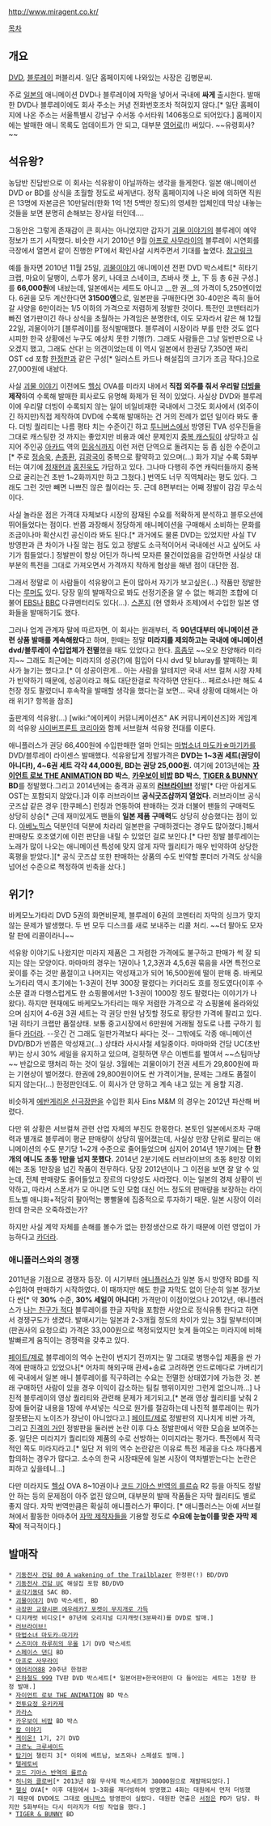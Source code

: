 http://www.miragent.co.kr/

[[목차]]
== 개요 ==
[[DVD]], [[블루레이]] 퍼블리셔. 일단 홈페이지에 나와있는 사장은 김병문씨.

주로 [[일본]]의 애니메이션 DVD나 블루레이에 자막을 넣어서 국내에 '''싸게''' 출시한다.
발매한 DVD나 블루레이에도 회사 주소는 커녕 전화번호조차 적혀있지 않다.[* 일단 홈페이지에 나온 주소는 서울특별시 강남구 수서동 수서타워 1406동으로 되어있다.] 홈페이지에는 발매한 애니 목록도 업데이트가 안 되고, 대부분 [[영어]]로(!) 써있다. ~~유령회사?~~ 

== 석유왕? ==
농담반 진담반으로 이 회사는 석유왕이 아닐까하는 생각을 들게한다. 일본 애니메이션 DVD or BD를 상식을 초월할 정도로 싸게낸다. 정작 홈페이지에 나온 바에 의하면 직원은 13명에 자본금은 10만달러(한화 1억 1천 5백만 정도)의 영세한 업체인데 막상 내놓는 것들을 보면 분명히 손해보는 장사일 터인데....

그동안은 그렇게 존재감이 큰 회사는 아니었지만 갑자기 [[괴물 이야기]]의 블루레이 예약 정보가 뜨기 시작했다. 비슷한 시기 2010년 9월 [[아프로 사무라이]]의 블루레이 시연회를 극장에서 열면서 같이 진행한 PT에서 확인사살 시켜주면서 기대를 높였다. [http://toroid.egloos.com/3019065 참고링크] 

예를 들자면 2010년 11월 25일, [[괴물이야기]] 애니메이션 전편 DVD 박스세트[* 히타기 크랩, 마요이 달팽이, 스루가 몽키, 나데코 스네이크, 츠바사 캣 上, 下 등 총 6권 구성.]를 '''66,000원'''에 내놨는데, 일본에서는 세트도 아니고 __한 권__의 가격이 5,250엔이었다. 6권을 모두 계산한다면 '''31500엔'''으로, 일본판을 구매한다면 30-40만은 족히 들어갈 사양을 6만이라는 1/5 이하의 가격으로 저렴하게 정발한 것이다. 특전인 코맨터리가 빠진 염가판이긴 하나 상식을 초월하는 가격임은 분명한데, 이도 모자라서 같은 해 12월 22일, 괴물이야기 [블루레이]를 정식발매했다. 블루레이 시장이라 부를 만한 것도 없다시피한 한국 상황에선 누구도 예상치 못한 기행(?). 그래도 사람들은 그냥 일반판으로 나오겠지 했고, 그래도 산다! 는 의견이었는데 이 역시 일본에서 한권당 7,350엔 짜리 OST cd 포함 [[한정판]]과 같은 구성[* 일러스트 카드나 해설집의 크기가 조금 작다.]으로 27,000원에 내놨다.

사실 [[괴물 이야기]] 이전에도 [[헬싱]] OVA를 미라지 내에서 '''직접 외주를 줘서 우리말 [[더빙]]을 제작'''하여 수록해 발매한 회사로도 유명해 화제가 된 적이 있었다. 사실상 DVD와 블루레이에 우리말 더빙이 수록되지 않는 일이 비일비재한 국내에서 그것도 회사에서 (외주이긴 하지만)직접 제작하여 DVD에 수록해 발매하는 건 거의 전례가 없던 일이라 봐도 좋다. 더빙 퀄리티는 나름 평타 치는 수준이긴 하고 [[투니버스]]에서 방영된 TVA 성우진들을 그대로 캐스팅한 것 까지는 좋았지만 비용과 예산 문제인지 [[중복 캐스팅]]이 상당하고 심지어 주인공 [[아카드(헬싱)|아카드]] 역의 [[민응식]]까지 이런 저런 단역으로 돌려지는 둥 좀 심한 수준이고[* 주로 [[정승욱]], [[손종환]], [[김광국(성우)|김광국]]이 중복으로 활약하고 있으며(...) 화가 지날 수록 5화부터는 여기에 [[정재헌]]과 [[홍진욱]]도 가담하고 있다. 그나마 다행히 주연 캐릭터들까지 중복으로 굴리는건 초반 1~2화까지만 하고 그쳤다.] 번역도 너무 직역체라는 평도 있다. 그래도 그런 것만 빼면 나쁘진 않은 퀄이라는 듯. 근데 8편부터는 어째 정발이 감감 무소식이다.

사실 놀라운 점은 가격대 자체보다 시장의 잠재된 수요를 적확하게 분석하고 블루오션에 뛰어들었다는 점이다. 반쯤 과장해서 정당하게 애니메이션을 구매해서 소비하는 문화를 조금이나마 확산시킨 공신이라 봐도 된다.[* 과거에도 물론 DVD는 있었지만 사실 TV 방영판과 큰 차이가 나질 않는 점도 있고 정발도 소극적이어서 국내에선 사고 싶어도 사기가 힘들었다.] 정발판이 항상 어딘가 하나씩 모자른 물건이었음을 감안하면 사실상 대부분의 특전을 그대로 가져오면서 가격까지 착하게 협상을 해낸 점이 대단한 점.

그래서 정말로 이 사람들이 석유왕이고 돈이 많아서 자기가 보고싶은(…) 작품만 정발한다는 [[루머]]도 있다. 당장 밑의 발매작으로 봐도 선정기준을 알 수 없는 해괴한 조합에 더불어 [[EBS]]나 [[BBC]] 다큐멘터리도 있다(…). [[스폰지]] (현 영화사 조제)에서 수입한 일본 영화들을 발매하기도 했다.

그러나 업계 관계자 말에 따르자면, 이 회사는 원래부터, 즉 '''90년대부터 애니메이션 관련 상품 발매를 계속해왔다'''고 하며, 한때는 정말 '''미라지를 제외하고는 국내에 애니메이션 dvd/블루레이 수입업체가 전멸'''했을 때도 있었다고 한다. [[흠좀무]] ~~오오 찬양해라 미라지~~ 그래도 최근에는 미라지의 성공(?)에 힘입어 다시 dvd 및 bluray를 발매하는 회사가 늘기는 했다고.[* 이 성공이란게... 아는 사람을 알테지만 국내 서브 컬쳐 시장 자체가 빈약하기 때문에, 성공이라고 해도 대단한걸로 착각하면 안된다... 페르소나만 해도 4천장 정도 팔렸더니 후속작을 발매할 생각을 했다는걸 보면... 국내 상황에 대해서는 아래 위기? 항목을 참조]

출판계의 석유왕(...) [wiki:"에이케이 커뮤니케이션즈" AK 커뮤니케이션즈]와 게임계의 석유왕 [[사이버프론트 코리아]]와 함께 서브컬쳐 석유왕 전대를 이룬다.

애니플러스가 권당 66,400원에 수입판매한 얼마 안되는 [[마법소녀 마도카☆마기카]]를 DVD/블루레이 라이센스 발매했다. 석유왕답게 정발가격은 '''DVD는 1~3권 세트(권당이 아니다!), 4~6권 세트 각각 44,000원, BD는 권당 25,000원.''' 여기에 2013년에는 '''[[자이언트 로보 THE ANIMATION]] BD 박스''', '''[[카우보이 비밥]] BD 박스''', '''[[TIGER & BUNNY]] BD'''를 정발했다.그리고 2014년에는 충격과 공포의 '''[[러브라이브!]]''' 정발[* 다만 아쉽게도 OST는 포함되지 않았다.]과 이후 러브라이브 '''공식굿즈샵까지 열었다.''' 러브라이브 공식굿즈샵 같은 경우 [한쿠페스] 런칭과 연동하여 판매하는 것과 더불어 팬들의 구매력도 상당히 상승[* 근데 재미있게도 팬들의 '''일본 제품 구매력'''도 상당히 상승했다는 점이 있다. [[아베노믹스]] 덕분인데 덕분에 차라리 일본판을 구매하겠다는 경우도 많아졌다.]해서 판매량도 호조였기에 이런 판단을 내릴 수 있었던 걸로 보인다.[* 다만 정발 블루레이는 노래가 많이 나오는 애니메이션 특성에 맞지 않게 자막 퀄리티가 매우 빈약하여 상당한 혹평을 받았다.][* 공식 굿즈샵 또한 판매하는 상품의 수도 빈약할 뿐더러 가격도 상식을 넘어선 수준으로 책정하여 빈축을 샀다.]
== 위기? ==
바케모노가타리 DVD 5권의 화면비문제, 블루레이 6권의 코멘터리 자막의 싱크가 맞지 않는 문제가 발생했다. 두 번 모두 디스크를 새로 보내주는 리콜 처리. ~~더 팔아도 모자랄 판에 리콜이라니~~

석유왕 이야기도 나왔지만 미라지 제품은 그 저렴한 가격에도 불구하고 판매가 썩 잘 되지는 않는 모양이다. 마마마의 경우는 1권이나 1,2,3권과 4,5,6권 묶음을 사면 특전으로 꽂이를 주는 것만 품절이고 나머지는 악성재고가 되어 16,500원에 떨이 판매 중. 바케모노가타리 역시 초기에는 1-3권이 전부 300장 팔렸다는 카더라도 흐를 정도였다(이후 수소문 결과 다행스럽게도 한 쇼핑몰에서만 1-3권이 1000장 정도 팔렸다는 이야기가 나왔다). 하지만 현재에도 바케모노가타리는 매우 저렴한 가격으로 각 쇼핑몰에 올라와있으며 심지어 4-6권 3권 세트는 각 권당 만원 남짓할 정도로 황당한 가격에 팔리고 있다. 1권 히타기 크랩만 품절상태. 보통 중고시장에서 6만원에 거래될 정도로 나름 구하기 힘들다 [[카더라]]. --웃긴 건 그래도 일판가격보다 싸다는 것-- 그밖에도 각종 애니메이션 DVD/BD가 반쯤은 악성재고(…) 상태라 사시사철 세일중이다. 마마마와 건담 UC(초반부)는 상시 30% 세일을 유지하고 있으며, 걸핏하면 무슨 이벤트를 벌여서 ~~스팀마냥~~ 반값으로 땡처리 하는 것이 일상. 3월에는 괴물이야기 전권 세트가 29,800원에 파는 기현상이 벌어졌다. 한권에 29,800원이어도 싼 가격이거늘, 문제는 그래도 품절이 되지 않는다(...) 한정판인데도. 이 회사가 안 망하고 계속 내고 있는 게 용할 지경.

비슷하게 [[에반게리온 신극장판]]을 수입한 회사 Eins M&M 의 경우는 2012년 파산해 버렸다.

다만 위 상황은 서브컬쳐 관련 산업 자체의 부진도 한몫한다. 본토인 일본에서조차 구매력과 별개로 블루레이 평균 판매량이 상당히 떨어졌는데, 사실상 만장 단위로 팔리는 애니메이션의 수도 분기당 1~2개 수준으로 줄어들었으며 심지어 2014년 1분기에는 '''단 한개의 애니도 초동 1만을 넘지 못했다.''' 2014년 2분기에도 러브라이브의 초동 8만장 이외에는 초동 1만장을 넘긴 작품이 전무하다. 당장 2012년이나 그 이전을 보면 잘 알 수 있는데, 전체 판매량도 줄어들었고 장르의 다양성도 사라졌다. 이는 일본의 경제 상황이 빈약하고, 따라서 스폰서가 모 아니면 도인 모험 대신 어느 정도의 판매량을 보장하는 라이트노벨 애니화+적당히 팔아먹는 뽕빨물에 집중적으로 투자하기 때문. 일본 시장이 이러한데 한국은 오죽하겠는가?

하지만 사실 계약 자체를 손해를 볼수가 없는 한정생산으로 하기 때문에 이런 영업이 가능하다고 [[카더라]].

=== 애니플러스와의 경쟁 ===
2011년을 기점으로 경쟁자 등장. 이 시기부터 [[애니플러스]]가 일본 동시 방영작 BD를 직수입하여 판매하기 시작하였다. 이 때까지만 해도 한글 자막도 없이 단순히 일본 정가보다 싼[* 약 '''30%''' 수준, '''30% 세일이 아니다!'''] 가격만이 이점이었으나 2012년, 애니플러스가 [[나는 친구가 적다]] 블루레이를 한글 자막을 포함한 사양으로 정식유통 한다고 하면서 경쟁구도가 생겼다. 발매시기는 일본과 2-3개월 정도의 차이가 있는 3월 말부터이며(판권사의 요청으로) 가격은 33,000원으로 책정되었지만 늦게 들여오는 미라지에 비해 발빠르게 움직이는 경쟁력을 갖추고 있다.

[[페이트/제로]] 블루레이의 역수 논란이 번지기 전까지는 말 그대로 병행수입 제품을 싼 가격에 판매하고 있었으나[* 어차피 해외구매 관세+송료 고려하면 안드로메다로 가버리기에 국내에서 일본 애니 블루레이를 직구하려는 수요는 전멸한 상태였기에 가능한 것. 본래 구매하던 사람이 있을 경우 이익이 감소하는 팀킬 행위이지만 그런게 없으니까...] 나친적 블루레이의 영상 퀄리티와 관련해 문제가 제기되고,[* 본래 영상 퀄리티를 낮춰 2장에 들어갈 내용을 1장에 쑤셔넣는 식으로 원가를 절감하는데 나친적 블루레이는 뭐가 잘못됐는지 노이즈가 장난이 아니었다고.] [[페이트/제로]] 정발판의 지나치게 비싼 가격, 그리고 [[진격의 거인]] 정발판을 둘러싼 논란 이후 다소 정발판에서 약한 모습을 보여주는 중. 일단은 미라지가 퀄리티와 제품의 수로 선방하는 이미지라는 평가다. 특전에서 적극적인 쪽도 미라지라고.[* 일단 저 위의 역수 논란같은 이유로 특전 제공을 다소 까다롭게 합의하는 경우가 많다고. 소수의 한국 시장때문에 일본 시장이 역차별받는다는 논란은 피하고 싶을테니...]

다만 미라지도 [[헬싱]] OVA 8~10권이나 [[코드 기아스 반역의 를르슈]] R2 등을 아직도 정발 안 하는 등의 문제점이 아주 없진 않으며, 대부분의 발매 작품들은 자막 퀄리티도 별로 좋지 않다. 자막 번역만큼은 확실히 애니플러스가 甲이다. [* 애니플러스는 아예 서브컬쳐에서 활동한 아마추어 [[자막 제작자]]들을 기용할 정도로 '''수요에 눈높이를 맞춘 자막 제작'''에 적극적이다.]

== 발매작 ==
 * [[기동전사 건담 00 A wakening of the Trailblazer]] 한정판(!) BD/DVD
 * [[기동전사 건담 UC]] 해설집 포함 BD/DVD
 * [[공각기동대]] SAC BD.
 * [[괴물이야기]] DVD 박스세트, BD
 * [[극장판 교향시편 에우레카7 포켓이 무지개로 가득]]
 * 디지캐럿 비디오[* 07년에 오리지널 디지캐럿(3분짜리)를 DVD로 발매.]
 * [[러브라이브!]]
 * [[마법소녀 마도카☆마기카]]
 * [[스즈미야 하루히의 우울]] 1기 DVD 박스세트
 * [[스페이스 댄디]] BD
 * [[아프로 사무라이]]
 * [[에어리어88]] 20주년 한정판
 * [[은하철도 999]] TV판 DVD 박스세트[* 일본어판+한국어판이 다 들어있는 세트는 1천장 한정 발매.]
 * [[자이언트 로보 THE ANIMATION]] BD 박스
 * [[전투요정 유키카제]]
 * [[카라스]]
 * [[카우보이 비밥]] BD 박스
 * [[칼 이야기]]
 * [[케이온!]] 1기, 2기 DVD
 * [[크르노 크루세이드]]
 * [[탑기어]] 챌린지 3[* 이외에 베트남, 보츠와나 스페셜도 발매.]
 * [[텔레토비]]
 * [[코드 기아스 반역의 를르슈]]
 * [[허니와 클로버]][* 2013년 8월 무삭제 박스세트가 38000원으로 재발매되었다.]
 * [[헬싱]] OVA[* 이후 대원에서 1~3화를 재더빙하여 방영했고 4화는 대원에서 먼저 더빙했기 때문에 DVD에도 그대로 [[애니박스]] 방영판이 실렸다. 대원판 연출은 [[서정은]] PD가 담당. 하지만 5화부터는 다시 미라지가 더빙 작업을 했다.]
 * [[TIGER & BUNNY]] BD

